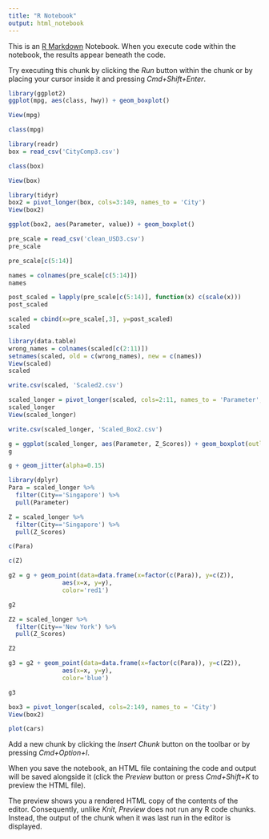 ```yaml
---
title: "R Notebook"
output: html_notebook
---
```


This is an [R Markdown](http://rmarkdown.rstudio.com) Notebook. When you execute code within the notebook, the results appear beneath the code. 

Try executing this chunk by clicking the *Run* button within the chunk or by placing your cursor inside it and pressing *Cmd+Shift+Enter*. 

```r
library(ggplot2)
ggplot(mpg, aes(class, hwy)) + geom_boxplot()
```

```r
View(mpg)
```

```r
class(mpg)
```


```r
library(readr)
box = read_csv('CityComp3.csv')

```

```r
class(box)
```

```r
View(box)
```

```r
library(tidyr)
box2 = pivot_longer(box, cols=3:149, names_to = 'City')
View(box2)
```

```r
ggplot(box2, aes(Parameter, value)) + geom_boxplot()
```

```r
pre_scale = read_csv('clean_USD3.csv')
pre_scale
```

```r
pre_scale[c(5:14)]
```

```r
names = colnames(pre_scale[c(5:14)])
names
```



```r
post_scaled = lapply(pre_scale[c(5:14)], function(x) c(scale(x)))
post_scaled
```

```r
scaled = cbind(x=pre_scale[,3], y=post_scaled)
scaled
```

```r
library(data.table)
wrong_names = colnames(scaled[c(2:11)])
setnames(scaled, old = c(wrong_names), new = c(names))
View(scaled)
scaled
```

```r
write.csv(scaled, 'Scaled2.csv')
```



```r
scaled_longer = pivot_longer(scaled, cols=2:11, names_to = 'Parameter', values_to = "Z_Scores")
scaled_longer
View(scaled_longer)

```

```r
write.csv(scaled_longer, 'Scaled_Box2.csv')
```


```r
g = ggplot(scaled_longer, aes(Parameter, Z_Scores)) + geom_boxplot(outlier.color = 'black', outlier.shape = 1)
g
```

```r
g + geom_jitter(alpha=0.15)
```

```r
library(dplyr)
Para = scaled_longer %>%
  filter(City=='Singapore') %>%
  pull(Parameter)
```

```r
Z = scaled_longer %>%
  filter(City=='Singapore') %>%
  pull(Z_Scores)
```

```r
c(Para)
```

```r
c(Z)
```

```r
g2 = g + geom_point(data=data.frame(x=factor(c(Para)), y=c(Z)),
               aes(x=x, y=y),
               color='red1')

g2
```

```r
Z2 = scaled_longer %>%
  filter(City=='New York') %>%
  pull(Z_Scores)

Z2
```

```r
g3 = g2 + geom_point(data=data.frame(x=factor(c(Para)), y=c(Z2)),
               aes(x=x, y=y),
               color='blue')

g3
```



```r
box3 = pivot_longer(scaled, cols=2:149, names_to = 'City')
View(box2)
```






```r
plot(cars)
```

Add a new chunk by clicking the *Insert Chunk* button on the toolbar or by pressing *Cmd+Option+I*.

When you save the notebook, an HTML file containing the code and output will be saved alongside it (click the *Preview* button or press *Cmd+Shift+K* to preview the HTML file). 

The preview shows you a rendered HTML copy of the contents of the editor. Consequently, unlike *Knit*, *Preview* does not run any R code chunks. Instead, the output of the chunk when it was last run in the editor is displayed.

